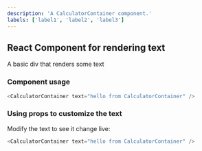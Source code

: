 ```yaml
---
description: 'A CalculatorContainer component.'
labels: ['label1', 'label2', 'label3']
---
```



## React Component for rendering text

A basic div that renders some text

### Component usage
```js
<CalculatorContainer text="hello from CalculatorContainer" />
```

### Using props to customize the text

Modify the text to see it change live:
```js live
<CalculatorContainer text="hello from CalculatorContainer" />
```
